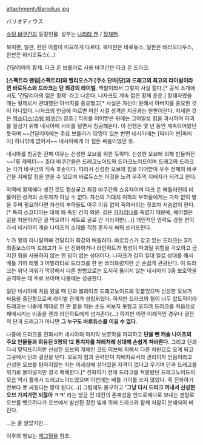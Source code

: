 attachment:/Barodius.jpg

バリオディウス

[[슈팅 바쿠간]]의 등장인물. 성우는 [[나리타 켄]] / [[정재헌]].

북미판, 일판, 한판 이름이 미묘하게 다르다. 북미판은 바로듀스, 일판은 바리오디우스, 한판은 바리오듀스(...)

건달리아의 황제. 다크 온 브롤러로 사용 바쿠간은 다크 온 드라크.

'''[스펙트라 팬텀|스펙트라]와 헬리오스가 [쿠소 단마|단]과 드래고의 최고의 라이벌이라면 바로듀스와 드라크는 단 최강의 라이벌'''. 백발이라서 그렇지 사실 젊다.[* 공식 소개에서도 '건달리아의 젊은 황제' 라고 나온다. 나자크도 계속 젊은 황제 운운.] 황태자였을 때는 황제로서 관대했던 아버지를 증오했고[* 사실은 자신이 원해서 아버지를 증오한 것이 아니었다. 나자크의 언급에 따르면 어린 시절 성격은 지금과는 딴판이란다. 자세한 것은 [[엑소더스(슈팅 바쿠간)]] 참조.] 직위를 이어받은 뒤에는 그야말로 힘을 과시하며 파괴를 일삼기 위해 네시아에 시비를 털면서 침공해온다. 이 전쟁은 몇 년 동안 계속되어왔던 듯하며 ~~건달리아에는 주요 브롤러가 12명이 있는 반면 네시아에는 [파비아 씬|파비아] 하나밖에 없어서~~ 네시아에게 더 힘든 싸움이었던 듯.

네시아를 침공한 진짜 이유는 신성한 오브를 위한 듯하다. 신성한 오브에 의해 만들어진 ~~1류 캐릭터~~ 초대 바쿠간들은 드래고노이드와 드라크노이드이며 드래고와 드라크는 각기 바쿠간의 직속 후손이다. 따라서 신성한 오브의 힘을 이어받아 우주 전체의 바쿠간을 지배할 힘을 얻을 수 있으며 바로듀스는 이것을 노려 우주의 지배자가 되려고 한다.

악역에 황제에다 생긴 것도 험상궂고 최강 바쿠간의 쇼유자이며 다크 온 배틀러인데 비뚤어진 성격의 소유자가 아닐 수 없다. 자신의 기대치 이하의 부하들에게는 가차 없이 벌을 주며 필요하다면 자신의 부하들도 아무 이유 없이 죽여버리는 짓조차 서슴없이 한다.[* 특히 스코티아는 대체 왜 죽인 건지 의문. 길은 [[카자리나]]를 죽였기 때문에, 에어젤은 길을 처분하려던 걸 막으려다 세트로 골로 간 거라지만(...)] 개인적인 영력도 강한 편이라서 네시아의 캐슬 나이츠의 소대를 직접 혼자서 싸워 쓰러뜨린다.

누가 황제 아니랄까봐 건달리아 최강의 배틀러다. 바로듀스가 갖고 있는 드라크는 3기 최종보스이며 드래고가 두 번 진화하거나 라인하트가 행성이 파괴될 위험을 각오하고 금지된 힘을 사용하지 않는 한 답이 없는 상대이다. 나자크가 감히 일대 일로 상대를 해서 배틀 기어 레벨 3 어빌리티로 드라크를 한 번 쓰러뜨렸지만 곧 손쉽게 관광탄다. 이 드라크는 위낙 파워가 막강해서 다른 방법으로는 도저히 뚫리지 않는 네시아의 3중 보호막을 공격하는 데 주로 쓰이며 나중에는 성공한다.

일단 네시아에 처음 왔을 때 단과 블레이즈 드래고노이드와 맞붙었으며 신성한 오브가 싸움을 중단함으로써 라이벌 관계가 성립되었다. 하지만 드라크의 힘이 너무 압도적이라 드래고는 나중에 제대로 한 판 붙을 때는 손도 써보지 못했고 오히려 드라크를 처음으로 패배시키는 비중을 렌과 라인하트에게 넘겨준다(...) 하지만 이런 이례적인 경우나 결전의 단과 드래고가 아니면 '''그 누구도 바로듀스를 이길 수 없다'''.

나중에 드라크를 진화시켜 네시아의 마지막 보호막을 파괴하고 '''단을 뺀 캐슬 나이츠의 주요 인물들과 회유된 5명의 12 통치자를 차례차례 상대해 손쉽게 쳐바른다'''. 그리고 단과 다시 맞닥뜨리지만 신성한 오브의 개체인 코드 이브에 의해서 다른 차원으로 오게 되고 그곳에서 단과 결전을 낸다. 오로지 힘과 권력만이 지배자로서의 권리이자 믿음이라고 신성한 오브를 탐하지않는 자는 이세상에 살아있을 자격이 없다고 우기며 단과 드래고를 위기로 몰아넣지만 결국 패배한다.[* 진화하기 전에 드라크를 쳐발랐던 드래고노이드의 모습 역시 플래시 드래고노이드였으며 이번에는 배틀 기어를 쓰지 않았다. 즉 진화하기 전보다 못 싸웠다는 말이 된다(...)] 그럼에도 불구하고 ''''그냥 다시 드라크 꺼내서 신성한 오브 가져가면 되잖아 ㅋㅋ'''' 라는 방금 전 대전의 존재성을 안드로메다로 보내는 멘탈로 오브를 뺏으려다가 오브에서 발산된 강한 빛에 의해 드라크와 함께 처참히 분쇄되어 버린다.

...는 줄 알았지만...

이후의 행보는 [[메그밀]]을 참조.
